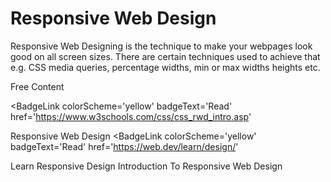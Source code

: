 # Responsive Web Design

Responsive Web Designing is the technique to make your webpages look good on all screen sizes. There are certain techniques used to achieve that e.g. CSS media queries, percentage widths, min or max widths heights etc.

<ResourceGroupTitle>Free Content</ResourceGroupTitle>

<BadgeLink
  colorScheme='yellow'
  badgeText='Read'
  href='https://www.w3schools.com/css/css_rwd_intro.asp'
>
  Responsive Web Design
</BadgeLink>
<BadgeLink
  colorScheme='yellow'
  badgeText='Read'
  href='https://web.dev/learn/design/'
>
  Learn Responsive Design
</BadgeLink>
<BadgeLink badgeText='Watch' href='https://www.youtube.com/watch?v=srvUrASNj0s'>
  Introduction To Responsive Web Design
</BadgeLink>
